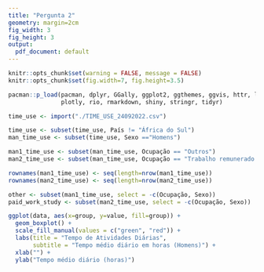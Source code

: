 ```yaml
---
title: "Pergunta 2"
geometry: margin=2cm
fig_width: 3 
fig_height: 3 
output:
  pdf_document: default
---
```



```r
knitr::opts_chunk$set(warning = FALSE, message = FALSE)
knitr::opts_chunk$set(fig.width=7, fig.height=3.5) 
```




```r
pacman::p_load(pacman, dplyr, GGally, ggplot2, ggthemes, ggvis, httr, lubridate,
               plotly, rio, rmarkdown, shiny, stringr, tidyr)

time_use <- import("./TIME_USE_24092022.csv")

time_use <- subset(time_use, País != "África do Sul")
man_time_use <- subset(time_use, Sexo =="Homens")

man1_time_use <- subset(man_time_use, Ocupação == "Outros")
man2_time_use <- subset(man_time_use, Ocupação == "Trabalho remunerado ou estudo")

rownames(man1_time_use) <- seq(length=nrow(man1_time_use))
rownames(man2_time_use) <- seq(length=nrow(man2_time_use))

other <- subset(man1_time_use, select = -c(Ocupação, Sexo))
paid_work_study <- subset(man2_time_use, select = -c(Ocupação, Sexo))

ggplot(data, aes(x=group, y=value, fill=group)) +
  geom_boxplot() +
  scale_fill_manual(values = c("green", "red")) +
  labs(title = "Tempo de Atividades Diárias",
       subtitle = "Tempo médio diário em horas (Homens)") +
  xlab("") +
  ylab("Tempo médio diário (horas)")
```


